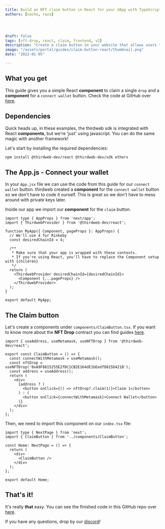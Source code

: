 ```yaml
---
title: Build an NFT claim button in React for your dApp with TypeScript
authors: [nacho, raza]




draft: false
tags: [nft-drop, react, claim, frontend, v2]
description: "Create a claim button in your website that allows users to claim a single drop"
image: "/assets/portal/guides/claim-button-react/thumbnail.png"
date: "2022-01-05"

---
```


## What you get

This guide gives you a simple React **component** to claim a single `drop` and a **component** for a `connect wallet` button. Check the code at GitHub over [here](https://github.com/thirdweb-dev/examples/tree/main/typescript/claim-button-react).

## Dependencies

Quick heads up, in these examples, the thirdweb sdk is integrated with React **components**, but we're ‘just' using javascript. You can do the same magic with another framework!

Let's start by installing the required dependencies:

```bash
npm install @thirdweb-dev/react @thirdweb-dev/sdk ethers
```

## The App.js - Connect your wallet

In your `App.jsx` file we can use the code from this guide for our `connect wallet` button. thirdweb created a **component** for the `connect wallet` button so we don't have to code it ourself. This is great so we don't have to mess around with private keys later. 

Inside our app we import our **component** for the `claim` button.

```tsx:pages/_app.tsx
import type { AppProps } from 'next/app';
import { ThirdwebProvider } from '@thirdweb-dev/react';

function MyApp({ Component, pageProps }: AppProps) {
  // We'll use 4 for Rinkeby
  const desiredChainId = 4;

  /**
   * Make sure that your app is wrapped with these contexts.
   * If you're using React, you'll have to replace the Component setup with {children}
   */
  return (
    <ThirdwebProvider desiredChainId={desiredChainId}>
      <Component {...pageProps} />
    </ThirdwebProvider>
  );
}

export default MyApp;
```

## The Claim button

Let's create a components under `components/ClaimButton.tsx`. If you want to know more about the **NFT Drop** contract you can find guides [here](/guides/nft-drop).

```tsx:components/ClaimButton.tsx
import { useAddress, useMetamask, useNFTDrop } from '@thirdweb-dev/react';

export const ClaimButton = () => {
  const connectWithMetamask = useMetamask();
  const nftDrop = useNFTDrop('0xA9F8815255E2fDC1CB2E164dE1bEedfD815D421B');
  const address = useAddress();
  return (
    <div>
      {address ? (
        <button onClick={() => nftDrop?.claim(1)}>Claim 1</button>
      ) : (
        <button onClick={connectWithMetamask}>Connect Wallet</button>
      )}
    </div>
  );
};
```

Then, we need to import this component on our `index.tsx` file:

```tsx:pages/index.tsx
import type { NextPage } from 'next';
import { ClaimButton } from '../components/ClaimButton';

const Home: NextPage = () => {
  return (
    <div>
      <ClaimButton />
    </div>
  );
};

export default Home;
```

## That's it!

It's really **that** easy. You can see the finished code in this GitHub repo over [here](https://github.com/thirdweb-dev/examples/tree/main/typescript/claim-button-react).

If you have any questions, drop by our [discord](https://discord.gg/thirdweb)!